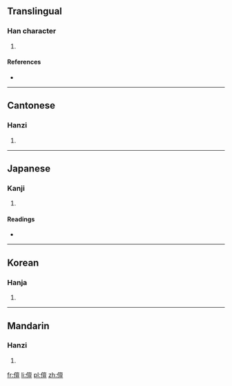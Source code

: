 ==Translingual==

===Han character===
{{Han char|rn=9|rad=人|as=13|sn=15|four=2021<sub>6</sub>|canj=人卜田一 (OYWM)|ids=⿰[[亻]][[亶]]}}

# {{defn|Han|sort=人13}}

====References====
* {{Han ref|kx=0118.260|dkj=01177|dj=0251.100|hdz=10227.040|uh=5103|ud=20739|bh=E4E7|bd=58599}}

----

==Cantonese==

===Hanzi===
{{yue-hanzi|jyut=[[cin4]], [[sin4]], [[taan2]]|y=chin4, sin4, taan2}}

# {{defn|lang=yue|sort=人13}}

----

==Japanese==

===Kanji===
{{ja-kanji|grade=|rs=人13}}

# {{defn|lang=ja|sort=人13}}

====Readings====
* {{ja-readings|on=[[せん]] (sen), [[ぜん]] (zen), [[たん]] (tan), [[だん]] (dan)|kun=[[たたずむ]] (tatazumu), [[やうす]] (yausu), [[ほしいまま]] (hoshiimama)}}

----

==Korean==

===Hanja===
{{ko-hanja|hangeul=천|rv=cheon|mr=ch'ŏn}}

# {{defn|lang=ko|sort=人13}}

----

==Mandarin==

===Hanzi===
{{cmn-hanzi|pin=[[chán]] ([[chan2]])|wg=ch'an<sup>2</sup>}}

# {{defn|lang=cmn|sort=人13}}

[[fr:儃]]
[[li:儃]]
[[pl:儃]]
[[zh:儃]]
